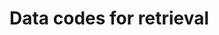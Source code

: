 # Data codes for retrieval {#appendix-code-retrieval}

\floatplacement{table}{}

```{=latex}
\begin{table}[H]
\caption{ECB's SDW codes for data retrieval (fiscal series) \label{tab-Code_series_fiscal}}
\scalebox{0.9}{
\hspace*{0.9cm}
\centering
\par
\begin{tabular}{|>{\centering}p{5cm}|>{\centering}p{9.5cm}|}
\hline 
Name & Retrieval code\tabularnewline
\hline 
\hline 
\textbf{\footnotesize{}Total revenue} & \texttt{\footnotesize{}GFS.Q.N.cc.W0.S13.S1.P.C.OTR.\_Z.\_Z.\_Z.XDC.\_Z.S.V.N.\_T}\tabularnewline
\hline 
{\footnotesize{}Current taxes on income, wealth, etc. (}\textbf{\footnotesize{}Direct
taxes}{\footnotesize{})} & \texttt{\footnotesize{}GFS.Q.N.cc.W0.S13.S1.N.C.D5.\_Z.\_Z.\_Z.XDC.\_Z.S.V.N.\_T}\tabularnewline
\hline 
{\footnotesize{}Taxes on production and imports (}\textbf{\footnotesize{}Indirect
taxes}{\footnotesize{})} & \texttt{\footnotesize{}GFS.Q.N.cc.W0.S13.S1.N.C.D2.\_Z.\_Z.\_Z.XDC.\_Z.S.V.N.\_T }\tabularnewline
\hline 
{\footnotesize{}Net social contributions (}\textbf{\footnotesize{}Social
contributions}{\footnotesize{})} & \texttt{\footnotesize{}GFS.Q.N.cc.W0.S13.S1.N.C.D61.\_Z.\_Z.\_Z.XDC.\_Z.S.V.N.\_T }\tabularnewline
\hline 
\textbf{\textcolor{brown}{\footnotesize{}Other current revenue}}\textcolor{brown}{\footnotesize{}
= Market output, output for own final use and payments for other non-market
output + Other subsidies on production + Property income + Other current
transfers} & \texttt{\textcolor{brown}{\footnotesize{}GFS.Q.N.cc.W0.S13.S1.N.C.P1O.\_Z.\_Z.\_Z.XDC.\_Z.S.V.N.\_T
+ GFS.Q.N.cc.W0.S13.S1.N.C.D39.\_Z.\_Z.\_Z.XDC.\_Z.S.V.N.\_T + GFS.Q.N.cc.W0.S13.S1.P.C.D4.\_Z.\_Z.\_Z.XDC.\_Z.S.V.N.\_T
+ GFS.Q.N.cc.W0.S13.S1.P.C.D7.\_Z.\_Z.\_Z.XDC.\_Z.S.V.N.\_T}}\tabularnewline
\hline 
\textcolor{brown}{{\footnotesize{}Capital transfers (}\textbf{\footnotesize{}Capital revenue}{\footnotesize{})}} & \texttt{\textcolor{brown}{\footnotesize{}GFS.Q.N.cc.W0.S13.S1.P.C.D9.\_Z.\_Z.\_Z.XDC.\_Z.S.V.N.\_T }}\tabularnewline
\hline 
\hline 
\textbf{\footnotesize{}Total expenditure} & \texttt{\footnotesize{}GFS.Q.N.cc.W0.S13.S1.P.D.OTE.\_Z.\_Z.\_T.XDC.\_Z.S.V.N.\_T}\tabularnewline
\hline 
{\footnotesize{}Social benefits other than social transfers in kind
(}\textbf{\footnotesize{}Social transfers}{\footnotesize{})} & \texttt{\footnotesize{}GFS.Q.N.cc.W0.S13.S1.N.D.D62.\_Z.\_Z.\_T.XDC.\_Z.S.V.N.\_T }\tabularnewline
\hline 
\textbf{\footnotesize{}Purchases}{\footnotesize{} = Social transfers
in kind - purchased market production + Intermediate consumption} & \texttt{\footnotesize{}GFS.Q.N.cc.W0.S13.S1.N.D.D632.\_Z.\_Z.\_T.XDC.\_Z.S.V.N.\_T
+ GFS.Q.N.cc.W0.S13.S1.N.D.P2.\_Z.\_Z.\_T.XDC.\_Z.S.V.N.\_T }\tabularnewline
\hline 
\textcolor{brown}{{\footnotesize{}Interest (}\textbf{\footnotesize{}Interest payments}{\footnotesize{})}} & \textcolor{brown}{\texttt{\footnotesize{}GFS.Q.N.cc.W0.S13.S1.C.D.D41.\_Z.\_Z.\_T.XDC.\_Z.S.V.N.\_T }}\tabularnewline
\hline 
{\footnotesize{}Compensation of employees (}\textbf{\footnotesize{}Gov.
compensation}{\footnotesize{})} & \texttt{\footnotesize{}GFS.Q.N.cc.W0.S13.S1.N.D.D1.\_Z.\_Z.\_T.XDC.\_Z.S.V.N.\_T }\tabularnewline
\hline 
\textbf{\textcolor{brown}{\footnotesize{}Other current expenditure}}\textcolor{brown}{\footnotesize{}
= Property income other than interest + Other taxes on production
+ Current taxes on income, wealth, etc. + Other current transfers
+ Adjustment for the change in pension entitlements} & \texttt{\textcolor{brown}{\footnotesize{}GFS.Q.N.cc.W0.S13.S1.N.D.D4N.\_Z.\_Z.\_T.XDC.\_Z.S.V.N.\_T
+ GFS.Q.N.cc.W0.S13.S1.N.D.D29.\_Z.\_Z.\_T.XDC.\_Z.S.V.N.\_T + GFS.Q.N.cc.W0.S13.S1.N.D.D5.\_Z.\_Z.\_T.XDC.\_Z.S.V.N.\_T
+ GFS.Q.N.cc.W0.S13.S1.P.D.D7.\_Z.\_Z.\_T.XDC.\_Z.S.V.N.\_T + GFS.Q.N.cc.W0.S13.S1.N.D.D8.\_Z.\_Z.\_T.XDC.\_Z.S.V.N.\_T}}\tabularnewline
\hline 
{\footnotesize{}Gross fixed capital formation (}\textbf{\footnotesize{}Gov.
investment}{\footnotesize{})} & \texttt{\footnotesize{}GFS.Q.N.cc.W0.S13.S1.N.D.P51G.\_Z.\_Z.\_T.XDC.\_Z.S.V.N.\_T }\tabularnewline
\hline 
\textbf{\textcolor{brown}{\footnotesize{}Other capital expenditure}}\textcolor{brown}{\footnotesize{}
= Changes in inventories and acquisition less disposals of valuables
+ Acquisitions less disposals of non-produced assets + Capital transfers} & \texttt{\textcolor{brown}{\footnotesize{}GFS.Q.N.cc.W0.S13.S1.N.D.P5M.\_Z.\_Z.\_T.XDC.\_Z.S.V.N.\_T
+ GFS.Q.N.cc.W0.S13.S1.N.D.NP.\_Z.\_Z.\_T.XDC.\_Z.S.V.N.\_T + GFS.Q.N.cc.W0.S13.S1.C.D.D9.\_Z.\_Z.\_T.XDC.\_Z.S.V.N.\_T }}\tabularnewline
\hline 
\end{tabular}
}
\bigskip{}
\desc{The items in brown are not explicitly considered in our analysis, as justified in Section \ref{sec:Real-time-quarterly-fiscal}.}
\end{table}

\begin{table}
\par
\begin{centering}
\caption{ECB's SDW codes for data retrieval (macro series) \label{tab-Code_series_macro}}
\par
\end{centering}
\centering{}%
\begin{tabular}{|>{\centering}p{5cm}|c|}
\hline 
Name & Retrieval code\tabularnewline
\hline 
\hline 
{\footnotesize{}GDP} & \texttt{\footnotesize{}MNA.Q.N.cc.W2.S1.S1.B.B1GQ.\_Z.\_Z.\_Z.EUR.V.N}\tabularnewline
\hline 
{\footnotesize{}Private consumption} & \texttt{\footnotesize{}MNA.Q.N.cc.W0.S1M.S1.D.P31.\_Z.\_Z.\_T.EUR.V.N}\tabularnewline
\hline 
{\footnotesize{}Total investment} & \texttt{\footnotesize{}MNA.Q.N.cc.W0.S1.S1.D.P5.N1G.\_T.\_Z.EUR.V.N}\tabularnewline
\hline 
{\footnotesize{}Exports} & \texttt{\footnotesize{}MNA.Q.N.cc.W1.S1.S1.D.P6.\_Z.\_Z.\_Z.EUR.V.N}\tabularnewline
\hline 
{\footnotesize{}Gov. consumption} & \texttt{\footnotesize{}MNA.Q.N.cc.W0.S13.S1.D.P3.\_Z.\_Z.\_T.EUR.V.N}\tabularnewline
\hline 
{\footnotesize{}Wages and salaries} & \texttt{\footnotesize{}MNA.Q.N.cc.W2.S1.S1.D.D1.\_Z.\_T.\_Z.EUR.V.N}\tabularnewline
\hline 
\end{tabular}
\end{table}
```
